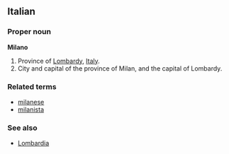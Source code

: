 ==Italian==
===Proper noun===
'''Milano'''

#Province of [[Lombardy]], [[Italy]].
#City and capital of the province of Milan, and the capital of Lombardy.

===Related terms===
*[[milanese]]
*[[milanista]]

===See also===
*[[Lombardia]]